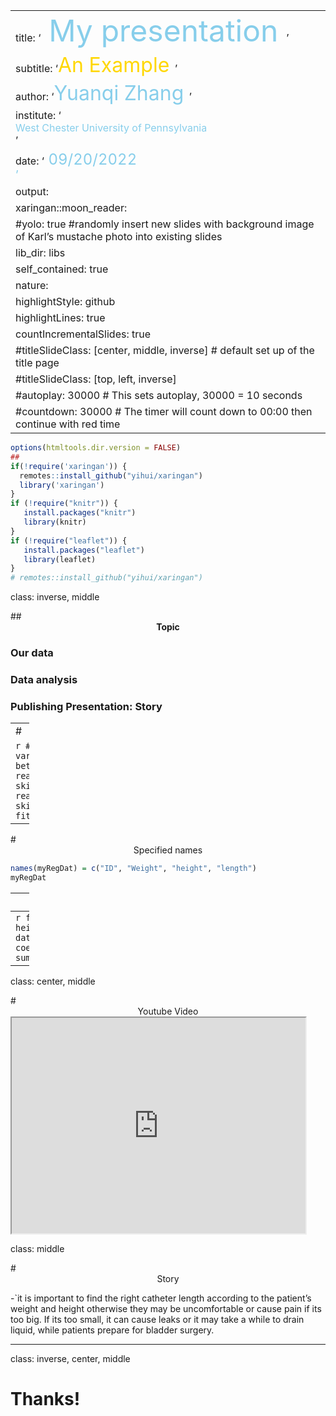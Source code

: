 
---
title: '<font size = 7 color = "skyblue"> My presentation </font>'
subtitle: '<font size = 6 color = "gold">An Example </font>'
author: '<font size = 6 color = "skyblue">Yuanqi Zhang </font>'
institute: '<!--img src = "https://www.wcupa.edu/communications/images/mainLogo1.png" width="130" height="100"--><br><font size = 3 color = "skyblue">West Chester University of Pennsylvania</font><br> '
date: '<font color = "skyblue" size =5> 09/20/2022 <font> <br> <font color = "skyblue" size =4>'
output:
  xaringan::moon_reader:
    #yolo: true  #randomly insert new slides with background image of Karl’s mustache photo into existing slides
    lib_dir: libs
    self_contained: true
    nature:
      highlightStyle: github
      highlightLines: true
      countIncrementalSlides: true
      #titleSlideClass: [center, middle, inverse]  # default set up of the title page
      #titleSlideClass: [top, left, inverse]
      #autoplay: 30000     # This sets autoplay, 30000 = 10 seconds
      #countdown: 30000    # The timer will count down to 00:00 then continue with red time
---



```{r setup, include=FALSE}
options(htmltools.dir.version = FALSE)
##
if(!require('xaringan')) {
  remotes::install_github("yihui/xaringan")
  library('xaringan')
}
if (!require("knitr")) {
   install.packages("knitr")
   library(knitr)
}
if (!require("leaflet")) {
   install.packages("leaflet")
   library(leaflet)
}
# remotes::install_github("yihui/xaringan")
```



class: inverse, middle   
<!-- This sets the background color to black and align the text in the slide -->
<!-- Comments must be placed after the line of the page of configuration and also 
     be placed in separate lines.  --> 
<!-- use "---" to close each slide -->
<!-- not comments should placed immediately before "---" -->

## <center><b>Topic </b></center>    
<!-- level 2 title -->

### Our data
<!-- level 3 title  -->

### Data analysis
<!-- level 3 title  -->

### Publishing Presentation: Story

---
# <center>R Outputs </center>

```{r comment='#'}
# These are our results and p-values in order to see whether the explanatory variables are statistically significant. The standard error is the difference between our observed results and predicted results. 
read.table("https://people.sc.fsu.edu/~jburkardt/datasets/regression/x02.txt", skip = 36)
myRegDat = read.table("https://people.sc.fsu.edu/~jburkardt/datasets/regression/x02.txt", skip = 36)
names(myRegDat) = c("ID", "Weight", "height", "length")
myRegDat
fit = lm(length~ height + Weight, data = myRegDat)
```
---

# <center>Specified names</center>
```{r comment=''}
names(myRegDat) = c("ID", "Weight", "height", "length")
myRegDat
```
---
# <center>R Plots</center>

```{r myRegDat, fig.height=4, fig.align='center'}
plot(myRegDat, pch = 19, col = 'darkgray', las = 1)
abline(fit, lwd = 2)
```

---
```{r comment='#'}
fit = lm(length~ height + Weight, data = myRegDat)
coef(summary(fit))
summary(fit)
```
---
class: center, middle

# <center>Youtube Video </center>

<iframe width="470" height="345" src="https://www.youtube.com/embed/https://www.youtube.com/embed/tgbNymZ7vqY">
</iframe>   

class: middle

#  <center>Story</center>

-`it is important to find the right catheter length according to the patient's weight and height otherwise they may be uncomfortable or cause pain if its too big. If its too small, it can cause leaks or it may take a while to drain liquid, while patients prepare for bladder surgery. 


---



class: inverse, center, middle

# Thanks!

